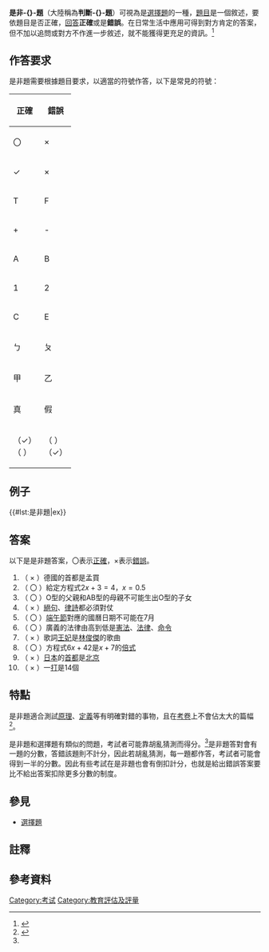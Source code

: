 {{noteTA
|T=zh-hant:是非題;zh-hans:判断题
|1=zh-hant:是非題;zh-hans:判断题
}}
'''是非-{}-題'''（大陸稱為'''判斷-{}-題'''）可視為是[[選擇題|選擇題]]的一種，[[題目|題目]]是一個敘述，要依題目是否正確，[[答案|回答]]'''正確'''或是'''錯誤'''。在日常生活中應用可得到對方肯定的答案，但不加以追問或對方不作進一步敘述，就不能獲得更充足的資訊。<ref name="terms.naer 1307489">{{Cite web|url=https://terms.naer.edu.tw/detail/1307489/|title=是非題 True-False Item|author=呂錘卿|publisher=教育大辭書, [[國家教育研究院|國家教育研究院]]雙語詞彙、學術名詞暨辭書資訊網|date=2000年12月|access-date=2022-05-17|archive-date=2021-02-25|archive-url=https://web.archive.org/web/20210225030104/http://terms.naer.edu.tw/detail/1307489/}}</ref>
==作答要求==
是非題需要根據題目要求，以適當的符號作答，以下是常見的符號：
{|class=wikitable
|-
!正確!!錯誤
|-
|〇||×
|-
|✓||×
|-
|T{{NoteTag|源自英语中“true”的首字母}}||F{{NoteTag|源自英语中“false”的首字母}}
|-
| + || -
|-
|A||B
|-
|1||2
|-
|C||E
|-
|ㄅ||ㄆ
|-
|甲||乙
|-
|真||假
|-
|（✓）<br>（  ）||（ ）<br>（✓）
|}
==例子==
{{#lst:是非題|ex}}
==答案==
以下是是非題答案，〇表示[[正確|正確]]，×表示[[錯誤|錯誤]]。<section begin=ex/>
#（ <noinclude>×</noinclude> ）德國的首都是孟買
#（ <noinclude>〇</noinclude> ）給定方程式<math>2x+3=4</math>，<math>x=0.5</math>
#（ <noinclude>〇</noinclude> ）O型的父親和AB型的母親不可能生出O型的子女
#（ <noinclude>×</noinclude> ）[[絕句|絕句]]、[[律詩|律詩]]都必須對仗
#（ <noinclude>〇</noinclude> ）[[端午節|端午節]]對應的國曆日期不可能在7月
#（ <noinclude>〇</noinclude> ）廣義的法律由高到低是[[憲法|憲法]]、[[法律|法律]]、[[命令|命令]]
#（ <noinclude>×</noinclude> ）歌詞[[王妃|王妃]]是[[林俊傑|林俊傑]]的歌曲
#（ <noinclude>〇</noinclude> ）方程式<math>6x+42</math>是<math>x+7</math>的[[倍式|倍式]]
#（ <noinclude>×</noinclude> ）[[日本|日本]]的[[首都|首都]]是[[北京|北京]]
#（ <noinclude>×</noinclude> ）一[[打|打]]是14個<section end=ex/>
==特點==
是非題適合測試[[原理|原理]]、[[定義|定義]]等有明確對錯的事物，且在[[考卷|考卷]]上不會佔太大的篇幅<ref>{{cite book|title=教育實習|url=http://books.google.com/books?id=VetiE12OU-QC&pg=PA226|year=2002|publisher=五南圖書出版股份有限公司|isbn=978-957-11-3062-0|pages=226}}</ref>。

是非題和選擇題有類似的問題，考試者可能靠胡亂猜測而得分。<ref name="terms.naer 1307489"/>是非題答對會有一題的分數，答錯該題則不計分，因此若胡亂猜測，每一題都作答，考試者可能會得到一半的分數。因此有些考試在是非題也會有倒扣計分，也就是給出錯誤答案要比不給出答案扣除更多分數的制度。
==參見==
*[[選擇題|選擇題]]
== 註釋 ==
{{Reflist|group=註}}
==參考資料==
{{Reflist}}


[[Category:考试|Category:考试]]
[[Category:教育評估及評量|Category:教育評估及評量]]